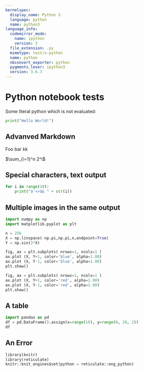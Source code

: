 ```yaml
---
kernelspec:
  display_name: Python 3
  language: python
  name: python3
language_info:
  codemirror_mode:
    name: ipython
    version: 3
  file_extension: .py
  mimetype: text/x-python
  name: python
  nbconvert_exporter: python
  pygments_lexer: ipython3
  version: 3.6.3
---
```


# Python notebook tests

Some literal python which is not evaluated:

```python
print("Hello World!")
```

## Advanved Markdown

Foo bar kk

$\sum_{i=1}^n 2^i$

## Special characters, text output

```python
for i in range(10):
    print("ä'<>$& " + str(i))
```

## Multiple images in the same output

```python
import numpy as np
import matplotlib.pyplot as plt

n = 256
X = np.linspace(-np.pi,np.pi,n,endpoint=True)
Y = np.sin(2*X)

fig, ax = plt.subplots( nrows=1, ncols=1 )
ax.plot (X, Y+1, color='blue', alpha=1.00)
ax.plot (X, Y-1, color='blue', alpha=1.00)
plt.show()

fig, ax = plt.subplots( nrows=1, ncols=1 )
ax.plot (X, Y+1, color='red', alpha=1.00)
ax.plot (X, Y-1, color='red', alpha=1.00)
plt.show()
```

## A table

```python
import pandas as pd
df = pd.DataFrame().assign(x=range(10), y=range(0, 20, 2))
df
```

## An Error

```python
library(knitr)
library(reticulate)
knitr::knit_engines$set(python = reticulate::eng_python)
```
